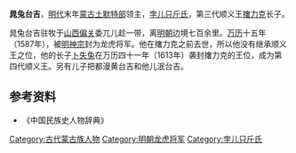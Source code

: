 '''晁兔台吉'''，[[明代|明代]]末年[[蒙古|蒙古]][[土默特部|土默特部]]领主，[[孛儿只斤氏|孛儿只斤氏]]，第三代顺义王[[撦力克|撦力克]]长子。

晁兔台吉驻牧于[[山西|山西]][[偏关|偏关]]委兀儿趁一带，离[[明朝|明朝]]边境七百余里。[[万历|万历]]十五年（1587年），被[[明神宗|明神宗]]封为龙虎将军。他在撦力克之前去世，所以他没有继承顺义王之位，他的长子[[卜失兔|卜失兔]]在万历四十一年（1613年）袭封撦力克的王位，成为第四代顺义王。另有儿子把都漫黄台吉和他儿泯台吉。

==参考资料==
*《中国民族史人物辞典》

[[Category:古代蒙古族人物|Category:古代蒙古族人物]]
[[Category:明朝龙虎将军|Category:明朝龙虎将军]]
[[Category:孛儿只斤氏|Category:孛儿只斤氏]]